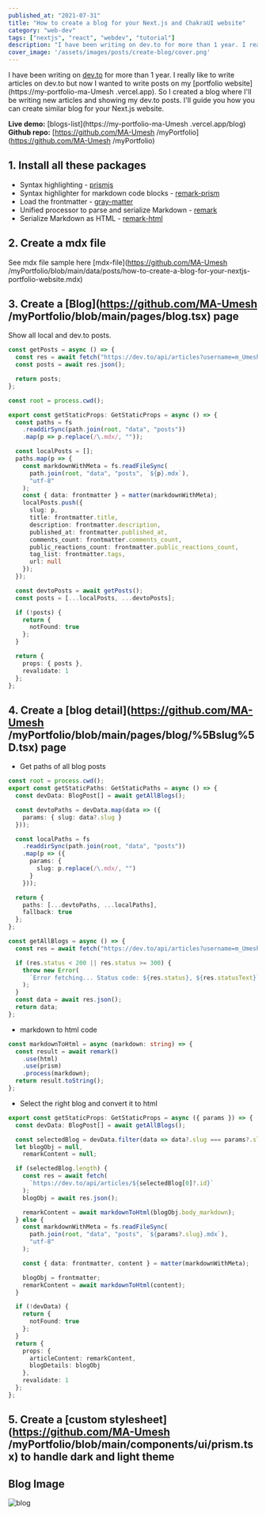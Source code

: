 ```yaml
---
published_at: "2021-07-31"
title: "How to create a blog for your Next.js and ChakraUI website"
category: "web-dev"
tags: ["nextjs", "react", "webdev", "tutorial"]
description: "I have been writing on dev.to for more than 1 year. I really like to write articles on dev.to but now I wanted to write posts on my portfolio also."
cover_image: '/assets/images/posts/create-blog/cover.png'
---
```


I have been writing on [dev.to](https://dev.to) for more than 1 year. I really like to write articles on dev.to but now I wanted to write posts on my [portfolio website](https://my-portfolio-ma-Umesh .vercel.app). So I created a blog where I'll be writing new articles and showing my dev.to posts.
I'll guide you how you can create similar blog for your Next.js website.<br/>

**Live demo:** [blogs-list](https://my-portfolio-ma-Umesh .vercel.app/blog) <br/>
**Github repo:** [https://github.com/MA-Umesh /myPortfolio](https://github.com/MA-Umesh /myPortfolio)

## 1. Install all these packages
* Syntax highlighting - [prismjs](https://www.npmjs.com/package/prismjs)
* Syntax highlighter for markdown code blocks - [remark-prism](https://www.npmjs.com/package/remark-prism)
* Load the frontmatter - [gray-matter](https://www.npmjs.com/package/gray-matter)
* Unified processor to parse and serialize Markdown - [remark](https://www.npmjs.com/package/remark)
* Serialize Markdown as HTML - [remark-html](https://www.npmjs.com/package/remark-html)

## 2. Create a mdx file
See mdx file sample here [mdx-file](https://github.com/MA-Umesh /myPortfolio/blob/main/data/posts/how-to-create-a-blog-for-your-nextjs-portfolio-website.mdx)

## 3. Create a [Blog](https://github.com/MA-Umesh /myPortfolio/blob/main/pages/blog.tsx) page
Show all local and dev.to posts.

```ts
const getPosts = async () => {
  const res = await fetch("https://dev.to/api/articles?username=m_Umesh ");
  const posts = await res.json();

  return posts;
};

const root = process.cwd();

export const getStaticProps: GetStaticProps = async () => {
  const paths = fs
    .readdirSync(path.join(root, "data", "posts"))
    .map(p => p.replace(/\.mdx/, ""));

  const localPosts = [];
  paths.map(p => {
    const markdownWithMeta = fs.readFileSync(
      path.join(root, "data", "posts", `${p}.mdx`),
      "utf-8"
    );
    const { data: frontmatter } = matter(markdownWithMeta);
    localPosts.push({
      slug: p,
      title: frontmatter.title,
      description: frontmatter.description,
      published_at: frontmatter.published_at,
      comments_count: frontmatter.comments_count,
      public_reactions_count: frontmatter.public_reactions_count,
      tag_list: frontmatter.tags,
      url: null
    });
  });

  const devtoPosts = await getPosts();
  const posts = [...localPosts, ...devtoPosts];

  if (!posts) {
    return {
      notFound: true
    };
  }

  return {
    props: { posts },
    revalidate: 1
  };
};
```

## 4. Create a [blog detail](https://github.com/MA-Umesh /myPortfolio/blob/main/pages/blog/%5Bslug%5D.tsx) page

* Get paths of all blog posts
```ts
const root = process.cwd();
export const getStaticPaths: GetStaticPaths = async () => {
  const devData: BlogPost[] = await getAllBlogs();

  const devtoPaths = devData.map(data => ({
    params: { slug: data?.slug }
  }));

  const localPaths = fs
    .readdirSync(path.join(root, "data", "posts"))
    .map(p => ({
      params: {
        slug: p.replace(/\.mdx/, "")
      }
    }));

  return {
    paths: [...devtoPaths, ...localPaths],
    fallback: true
  };
};

const getAllBlogs = async () => {
  const res = await fetch("https://dev.to/api/articles?username=m_Umesh ");

  if (res.status < 200 || res.status >= 300) {
    throw new Error(
      `Error fetching... Status code: ${res.status}, ${res.statusText}`
    );
  }
  const data = await res.json();
  return data;
};
```

* markdown to html code
```ts
const markdownToHtml = async (markdown: string) => {
  const result = await remark()
    .use(html)
    .use(prism)
    .process(markdown);
  return result.toString();
};
```
* Select the right blog and convert it to html
```ts
export const getStaticProps: GetStaticProps = async ({ params }) => {
  const devData: BlogPost[] = await getAllBlogs();

  const selectedBlog = devData.filter(data => data?.slug === params?.slug);
  let blogObj = null,
    remarkContent = null;

  if (selectedBlog.length) {
    const res = await fetch(
      `https://dev.to/api/articles/${selectedBlog[0]?.id}`
    );
    blogObj = await res.json();

    remarkContent = await markdownToHtml(blogObj.body_markdown);
  } else {
    const markdownWithMeta = fs.readFileSync(
      path.join(root, "data", "posts", `${params?.slug}.mdx`),
      "utf-8"
    );

    const { data: frontmatter, content } = matter(markdownWithMeta);

    blogObj = frontmatter;
    remarkContent = await markdownToHtml(content);
  }

  if (!devData) {
    return {
      notFound: true
    };
  }
  return {
    props: {
      articleContent: remarkContent,
      blogDetails: blogObj
    },
    revalidate: 1
  };
};
```

## 5. Create a [custom stylesheet](https://github.com/MA-Umesh /myPortfolio/blob/main/components/ui/prism.tsx) to handle dark and light theme 

## Blog Image
![blog](/assets/images/posts/create-blog/blog.png)